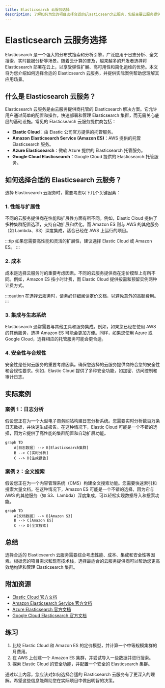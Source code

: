 ```yaml
---
title: Elasticsearch 云服务选择
description: 了解如何为您的项目选择合适的Elasticsearch云服务，包括主要云服务提供商的比较和实际应用场景。
---
```


# Elasticsearch 云服务选择

Elasticsearch 是一个强大的分布式搜索和分析引擎，广泛应用于日志分析、全文搜索、实时数据分析等场景。随着云计算的普及，越来越多的开发者选择将 Elasticsearch 部署在云上，以享受弹性扩展、高可用性和简化运维的优势。本文将为您介绍如何选择合适的 Elasticsearch 云服务，并提供实际案例帮助您理解其应用场景。

## 什么是 Elasticsearch 云服务？

Elasticsearch 云服务是由云服务提供商托管的 Elasticsearch 解决方案。它允许用户通过简单的配置和操作，快速部署和管理 Elasticsearch 集群，而无需关心底层的基础设施。常见的 Elasticsearch 云服务提供商包括：

- **Elastic Cloud**：由 Elastic 公司官方提供的托管服务。
- **Amazon Elasticsearch Service (Amazon ES)**：AWS 提供的托管 Elasticsearch 服务。
- **Azure Elasticsearch**：微软 Azure 提供的 Elasticsearch 托管服务。
- **Google Cloud Elasticsearch**：Google Cloud 提供的 Elasticsearch 托管服务。

## 如何选择合适的 Elasticsearch 云服务？

选择 Elasticsearch 云服务时，需要考虑以下几个关键因素：

### 1. 性能与扩展性

不同的云服务提供商在性能和扩展性方面有所不同。例如，Elastic Cloud 提供了多种集群配置选项，支持自动扩展和优化。而 Amazon ES 则与 AWS 的其他服务（如 Lambda、S3）深度集成，适合已经在 AWS 上运行的项目。

:::tip
如果您需要高性能和灵活的扩展性，建议选择 Elastic Cloud 或 Amazon ES。
:::

### 2. 成本

成本是选择云服务时的重要考虑因素。不同的云服务提供商在定价模型上有所不同。例如，Amazon ES 按小时计费，而 Elastic Cloud 提供按需和预留实例两种计费方式。

:::caution
在选择云服务时，请务必仔细阅读定价文档，以避免意外的高额费用。
:::

### 3. 集成与生态系统

Elasticsearch 通常需要与其他工具和服务集成。例如，如果您已经在使用 AWS 的其他服务，选择 Amazon ES 可能会更加方便。同样，如果您使用 Azure 或 Google Cloud，选择相应的托管服务可能会更合适。

### 4. 安全性与合规性

安全性是任何云服务的重要考虑因素。确保您选择的云服务提供商符合您的安全性和合规性要求。例如，Elastic Cloud 提供了多种安全功能，如加密、访问控制和审计日志。

## 实际案例

### 案例 1：日志分析

假设您正在为一个大型电子商务网站构建日志分析系统。您需要实时分析数百万条日志数据，并快速生成报告。在这种情况下，Elastic Cloud 可能是一个不错的选择，因为它提供了高性能的集群配置和自动扩展功能。

```mermaid
graph TD
    A[日志数据] --> B[Elasticsearch集群]
    B --> C[实时分析]
    C --> D[生成报告]
```

### 案例 2：全文搜索

假设您正在为一个内容管理系统（CMS）构建全文搜索功能。您需要快速索引和搜索大量文档。在这种情况下，Amazon ES 可能是一个不错的选择，因为它与 AWS 的其他服务（如 S3、Lambda）深度集成，可以轻松实现数据导入和搜索功能。

```mermaid
graph TD
    A[文档数据] --> B[Amazon S3]
    B --> C[Amazon ES]
    C --> D[全文搜索]
```

## 总结

选择合适的 Elasticsearch 云服务需要综合考虑性能、成本、集成和安全性等因素。根据您的项目需求和现有技术栈，选择最适合的云服务提供商可以帮助您更高效地构建和管理 Elasticsearch 集群。

## 附加资源

- [Elastic Cloud 官方文档](https://www.elastic.co/cloud/)
- [Amazon Elasticsearch Service 官方文档](https://aws.amazon.com/elasticsearch-service/)
- [Azure Elasticsearch 官方文档](https://azure.microsoft.com/en-us/services/elasticsearch/)
- [Google Cloud Elasticsearch 官方文档](https://cloud.google.com/elasticsearch)

## 练习

1. 比较 Elastic Cloud 和 Amazon ES 的定价模型，并计算一个中等规模集群的月费用。
2. 在 AWS 上创建一个 Amazon ES 集群，并尝试导入一些数据并进行搜索。
3. 探索 Elastic Cloud 的安全功能，并配置一个安全的 Elasticsearch 集群。

通过以上内容，您应该对如何选择合适的 Elasticsearch 云服务有了更深入的理解。希望这些信息能帮助您在实际项目中做出明智的决策。